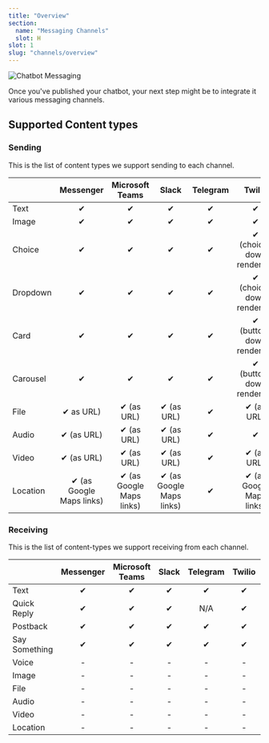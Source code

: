 ```yaml
---
title: "Overview"
section:
  name: "Messaging Channels"
  slot: H
slot: 1
slug: "channels/overview"
---
```


![Chatbot Messaging](/messaging-overview-banner.png)

Once you've published your chatbot, your next step might be to integrate it various messaging channels.

## Supported Content types

### Sending

This is the list of content types we support sending to each channel.

<Table>
  <Thead>
    <Tr>
      <Th></Th>
      <Th align="center">Messenger</Th>
      <Th align="center">Microsoft Teams</Th>
      <Th align="center">Slack</Th>
      <Th align="center">Telegram</Th>
      <Th align="center">Twilio</Th>
      <Th align="center">Vonage</Th>
      <Th align="center">Smooch</Th>
    </Tr>
  </Thead>
  <Tbody>
    <Tr>
      <Td>Text</Td>
      <Td align="center">✔</Td>
      <Td align="center">✔</Td>
      <Td align="center">✔</Td>
      <Td align="center">✔</Td>
      <Td align="center">✔</Td>
      <Td align="center">✔</Td>
      <Td align="center">✔</Td>
    </Tr>
    <Tr>
      <Td>Image</Td>
      <Td align="center">✔</Td>
      <Td align="center">✔</Td>
      <Td align="center">✔</Td>
      <Td align="center">✔</Td>
      <Td align="center">✔</Td>
      <Td align="center">✔</Td>
      <Td align="center">✔</Td>
    </Tr>
    <Tr>
      <Td>Choice</Td>
      <Td align="center">✔</Td>
      <Td align="center">✔</Td>
      <Td align="center">✔</Td>
      <Td align="center">✔</Td>
      <Td align="center">✔ (choices down rendered)</Td>
      <Td align="center">✔</Td>
      <Td align="center">✔</Td>
    </Tr>
    <Tr>
      <Td>Dropdown</Td>
      <Td align="center">✔</Td>
      <Td align="center">✔</Td>
      <Td align="center">✔</Td>
      <Td align="center">✔</Td>
      <Td align="center">✔ (choices down rendered)</Td>
      <Td align="center">✔</Td>
      <Td align="center">✔</Td>
    </Tr>
    <Tr>
      <Td>Card</Td>
      <Td align="center">✔</Td>
      <Td align="center">✔</Td>
      <Td align="center">✔</Td>
      <Td align="center">✔</Td>
      <Td align="center">✔ (buttons down rendered)</Td>
      <Td align="center">✔ (buttons down rendered)</Td>
      <Td align="center">✔</Td>
    </Tr>
    <Tr>
      <Td>Carousel</Td>
      <Td align="center">✔</Td>
      <Td align="center">✔</Td>
      <Td align="center">✔</Td>
      <Td align="center">✔</Td>
      <Td align="center">✔ (buttons down rendered)</Td>
      <Td align="center">✔ (buttons down rendered)</Td>
      <Td align="center">✔</Td>
    </Tr>
    <Tr>
      <Td>File</Td>
      <Td align="center">✔ as URL)</Td>
      <Td align="center">✔ (as URL)</Td>
      <Td align="center">✔ (as URL)</Td>
      <Td align="center">✔</Td>
      <Td align="center">✔ (as URL)</Td>
      <Td align="center">✔</Td>
      <Td align="center">✔</Td>
    </Tr>
    <Tr>
      <Td>Audio</Td>
      <Td align="center">✔ (as URL)</Td>
      <Td align="center">✔ (as URL)</Td>
      <Td align="center">✔ (as URL)</Td>
      <Td align="center">✔</Td>
      <Td align="center">✔</Td>
      <Td align="center">✔</Td>
      <Td align="center">✔</Td>
    </Tr>
    <Tr>
      <Td>Video</Td>
      <Td align="center">✔ (as URL)</Td>
      <Td align="center">✔ (as URL)</Td>
      <Td align="center">✔ (as URL)</Td>
      <Td align="center">✔</Td>
      <Td align="center">✔ (as URL)</Td>
      <Td align="center">✔</Td>
      <Td align="center">✔</Td>
    </Tr>
    <Tr>
      <Td>Location</Td>
      <Td align="center">✔ (as Google Maps links)</Td>
      <Td align="center">✔ (as Google Maps links)</Td>
      <Td align="center">✔ (as Google Maps links)</Td>
      <Td align="center">✔</Td>
      <Td align="center">✔ (as Google Maps links)</Td>
      <Td align="center">✔</Td>
      <Td align="center">✔</Td>
    </Tr>
  </Tbody>
</Table>

### Receiving

This is the list of content-types we support receiving from each channel.

<Table>
  <Thead>
    <Tr>
      <Th></Th>
      <Th align="center">Messenger</Th>
      <Th align="center">Microsoft Teams</Th>
      <Th align="center">Slack</Th>
      <Th align="center">Telegram</Th>
      <Th align="center">Twilio</Th>
      <Th align="center">Vonage</Th>
      <Th align="center">Smooch</Th>
    </Tr>
  </Thead>
  <Tbody>
    <Tr>
      <Td>Text</Td>
      <Td align="center">✔</Td>
      <Td align="center">✔</Td>
      <Td align="center">✔</Td>
      <Td align="center">✔</Td>
      <Td align="center">✔</Td>
      <Td align="center">✔</Td>
      <Td align="center">✔</Td>
    </Tr>
    <Tr>
      <Td>Quick Reply</Td>
      <Td align="center">✔</Td>
      <Td align="center">✔</Td>
      <Td align="center">✔</Td>
      <Td align="center">N/A</Td>
      <Td align="center">✔</Td>
      <Td align="center">✔</Td>
      <Td align="center">N/A</Td>
    </Tr>
    <Tr>
      <Td>Postback</Td>
      <Td align="center">✔</Td>
      <Td align="center">✔</Td>
      <Td align="center">✔</Td>
      <Td align="center">✔</Td>
      <Td align="center">✔</Td>
      <Td align="center">✔</Td>
      <Td align="center">✔</Td>
    </Tr>
    <Tr>
      <Td>Say Something</Td>
      <Td align="center">✔</Td>
      <Td align="center">✔</Td>
      <Td align="center">✔</Td>
      <Td align="center">✔</Td>
      <Td align="center">✔</Td>
      <Td align="center">✔</Td>
      <Td align="center">✔</Td>
    </Tr>
    <Tr>
      <Td>Voice</Td>
      <Td align="center">-</Td>
      <Td align="center">-</Td>
      <Td align="center">-</Td>
      <Td align="center">-</Td>
      <Td align="center">-</Td>
      <Td align="center">-</Td>
      <Td align="center">-</Td>
    </Tr>
    <Tr>
      <Td>Image</Td>
      <Td align="center">-</Td>
      <Td align="center">-</Td>
      <Td align="center">-</Td>
      <Td align="center">-</Td>
      <Td align="center">-</Td>
      <Td align="center">-</Td>
      <Td align="center">-</Td>
    </Tr>
    <Tr>
      <Td>File</Td>
      <Td align="center">-</Td>
      <Td align="center">-</Td>
      <Td align="center">-</Td>
      <Td align="center">-</Td>
      <Td align="center">-</Td>
      <Td align="center">-</Td>
      <Td align="center">-</Td>
    </Tr>
    <Tr>
      <Td>Audio</Td>
      <Td align="center">-</Td>
      <Td align="center">-</Td>
      <Td align="center">-</Td>
      <Td align="center">-</Td>
      <Td align="center">-</Td>
      <Td align="center">-</Td>
      <Td align="center">-</Td>
    </Tr>
    <Tr>
      <Td>Video</Td>
      <Td align="center">-</Td>
      <Td align="center">-</Td>
      <Td align="center">-</Td>
      <Td align="center">-</Td>
      <Td align="center">-</Td>
      <Td align="center">-</Td>
      <Td align="center">-</Td>
    </Tr>
    <Tr>
      <Td>Location</Td>
      <Td align="center">-</Td>
      <Td align="center">-</Td>
      <Td align="center">-</Td>
      <Td align="center">-</Td>
      <Td align="center">-</Td>
      <Td align="center">-</Td>
      <Td align="center">-</Td>
    </Tr>
  </Tbody>
</Table>
